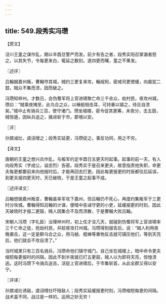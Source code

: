 ```yaml
---
---
---
```

title: 549.段秀实冯瓒
---



【原文】

泾川王童之谋作乱，期以辛酉旦警严而发。前夕有告之者，段秀实阳召掌漏者怒之，以其失节，令每更来白，辄延之数刻。遂四更而曙，童之不果发。

〖述评〗

吕翰据嘉州叛，曹翰夺其城，贼约三更复来攻，翰觇知，密戒司更使缓，向晨犹二鼓，贼众不集而溃，因而破之。

冯瓒知梓州。才数日，会伪蜀军将上官进啸聚亡命三千余众，劫村民，夜攻州城，瓒曰：“贼乘夜掩至，此乌合之众，以棰梃相击耳，可持重以镇之，待旦自溃矣。”城中止有骑兵三百，使守诸门。瓒坐城楼，密令促其更筹，未夜分，击五鼓，贼惊遁，因纵兵追之，擒进斩于市，郡境以安。

〖评〗

孙膑减灶，虞诩增之；段秀实延更，冯瓒促之。事反功同，用之不穷。

【译文】

唐朝的王童之想兴兵作乱，与叛军约定辛酉日五更天时起事。起事的前一天，有人向段秀实（字成公，谥忠烈）告密。段秀实于是召来更夫，故意指责他失职，命更夫每更都要前来向他报时后，才能再回去打更。因此每更报更的时辰都往后延误，到更夫报四更天时，天已破晓，于是王童之起事不成。

〖述评译文〗

吕翰想据嘉州叛变，曹翰虽率军攻下嘉州，但吕翰仍不死心，再度约集叛军于三更时分攻城。曹翰得知吕翰的计谋，便暗中告诫守更的小吏，延缓报更的时刻，因此天破晓时才报二更鼓，贼人因集合不及而溃散，于是曹翰大败吕翰。

宋朝人冯瓒（字礼臣）治理梓州时，初上任才没几天，就碰到伪蜀将军上官进啸率三千亡命之徒，抢劫村民，并趁夜攻打州城。冯瓒得到报告后，说：“贼人利用夜晚袭击，这一定是群乌合之众，用马檛、棍棒等重物反击就可镇压他们，等到天亮后，他们就会不攻自溃了。”

当时城里只有三百名骑兵，冯瓒命他们镇守城门，自己坐在城楼上，暗中命令更夫缩短每更报时的间隔，因此不到半夜就已打五更鼓，贼人以为即将天亮，惊惶溃逃。这时冯瓒下令骑兵追击，活捉上官进啸后，于市集斩首，从此全郡又得以安宁。

〖评译〗

孙膑减灶诱敌，虞诩增灶吓阻敌人；段秀实延缓报更时刻，冯瓒缩短每更的间隔。战术虽不同，战过是一样的。运用之妙无穷！